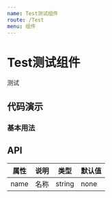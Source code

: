 ```yaml
---
name: Test测试组件
route: /Test
menu: 组件
---
```



# Test测试组件
测试

## 代码演示

### 基本用法

<Playground>
  <Test name="测试"/>
</Playground>

## API

| 属性 | 说明     | 类型                                         | 默认值 |
| ---- | -------- | -------------------------------------------- | ------ |
| name | 名称 | string |none
